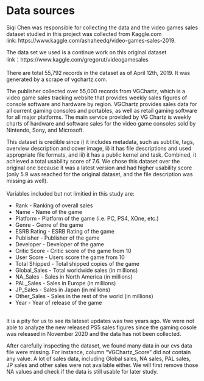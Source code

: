 # Data sources

Siqi Chen was responsible for collecting the data and the video games sales dataset studied in this project was collected from Kaggle.com\
link: https://www.kaggle.com/ashaheedq/video-games-sales-2019.
\

The data set we used is a continue work on this original dataset\
link：https://www.kaggle.com/gregorut/videogamesales
\
\
There are total 55,792 records in the dataset as of April 12th, 2019. It was generated by a scrape of vgchartz.com.\

The publisher collected over 55,000 records from VGChartz, which is a video game sales tracking website that provides weekly sales figures of console software and hardware by region. VGChartz provides sales data for all current gaming consoles and portables, as well as retail gaming software for all major platforms. The main service provided by VG Chartz is weekly charts of hardware and software sales for the video game consoles sold by Nintendo, Sony, and Microsoft.\

This dataset is credible since i) it includes metadata, such as subtitle, tags, overview description and cover image, ii) it has file descriptions and used appropriate file formats, and iii) it has a public kernel and task. Combined, it achieved a total usability score of 7.6. We chose this dataset over the original one because it was a latest version and had higher usability score (only 5.9 was reached for the original dataset, and the file description was missing as well).\
\
Variables included but not limitied in this study are: 

- Rank - Ranking of overall sales\
- Name - Name of the game\
- Platform - Platform of the game (i.e. PC, PS4, XOne, etc.)\
- Genre - Genre of the game\
- ESRB Rating - ESRB Rating of the game\
- Publisher - Publisher of the game\
- Developer - Developer of the game\
- Critic Score - Critic score of the game from 10\
- User Score - Users score the game from 10\
- Total Shipped - Total shipped copies of the game\
- Global_Sales - Total worldwide sales (in millions)\
- NA_Sales - Sales in North America (in millions)\
- PAL_Sales - Sales in Europe (in millions)\
- JP_Sales - Sales in Japan (in millions)\
- Other_Sales - Sales in the rest of the world (in millions)\
- Year - Year of release of the game\
\

It is a pity for us to see its lateset updates was two years ago. We were not able to analyze the new released PS5 sales figures since the gaming cosole was released in November 2020 and the data has not been collected. \

After carefully inspecting the dataset, we found many data in our cvs data file were missing. For instance, column "VGChartz_Score" did not contain any value. A lot of sales data, including Global sales, NA sales, PAL sales, JP sales and other sales were not available either. We will first remove those NA values and check if the data is still usable for later study. 
